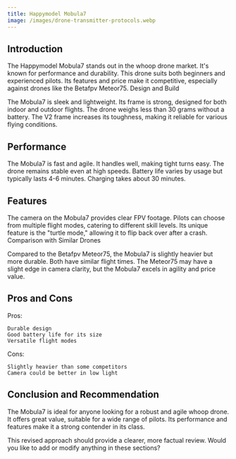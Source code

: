 ```yaml
---
title: Happymodel Mobula7
image: /images/drone-transmitter-protocols.webp
---
```


## Introduction

The Happymodel Mobula7 stands out in the whoop drone market. It's known for performance and durability. This drone suits both beginners and experienced pilots. Its features and price make it competitive, especially against drones like the Betafpv Meteor75.
Design and Build

The Mobula7 is sleek and lightweight. Its frame is strong, designed for both indoor and outdoor flights. The drone weighs less than 30 grams without a battery. The V2 frame increases its toughness, making it reliable for various flying conditions.

## Performance

The Mobula7 is fast and agile. It handles well, making tight turns easy. The drone remains stable even at high speeds. Battery life varies by usage but typically lasts 4-6 minutes. Charging takes about 30 minutes.

## Features

The camera on the Mobula7 provides clear FPV footage. Pilots can choose from multiple flight modes, catering to different skill levels. Its unique feature is the "turtle mode," allowing it to flip back over after a crash.
Comparison with Similar Drones

Compared to the Betafpv Meteor75, the Mobula7 is slightly heavier but more durable. Both have similar flight times. The Meteor75 may have a slight edge in camera clarity, but the Mobula7 excels in agility and price value.

## Pros and Cons

Pros:

    Durable design
    Good battery life for its size
    Versatile flight modes

Cons:

    Slightly heavier than some competitors
    Camera could be better in low light

## Conclusion and Recommendation

The Mobula7 is ideal for anyone looking for a robust and agile whoop drone. It offers great value, suitable for a wide range of pilots. Its performance and features make it a strong contender in its class.

This revised approach should provide a clearer, more factual review. Would you like to add or modify anything in these sections?
